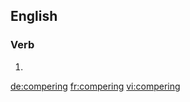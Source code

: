 
==English==

===Verb===
{{head|en}}

# {{present participle of|compere}}

[[de:compering]]
[[fr:compering]]
[[vi:compering]]